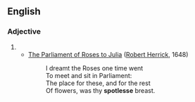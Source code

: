 ==English==

===Adjective===
{{infl|en|adjective}}

# {{obsolete spelling of|spotless}}
#*[[q:The Parliament of Roses to Julia|The Parliament of Roses to Julia]] ([[w:Robert Herrick|Robert Herrick]], 1648)
#*:I dreamt the Roses one time went
#*:To meet and sit in Parliament:
#*:The place for these, and for the rest
#*:Of flowers, was thy '''spotlesse''' breast.